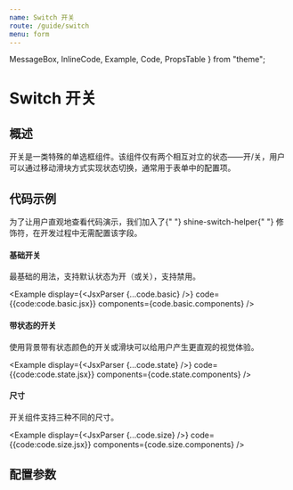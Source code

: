 ```yaml
---
name: Switch 开关
route: /guide/switch
menu: form
---
```


  MessageBox,
  InlineCode,
  Example,
  Code,
  PropsTable
} from "theme";

# Switch 开关

## 概述

开关是一类特殊的单选框组件。该组件仅有两个相互对立的状态——开/关，用户可以通过移动滑块方式实现状态切换，通常用于表单中的配置项。

## 代码示例

<MessageBox messageType="info">
  为了让用户直观地查看代码演示，我们加入了{" "}
  <InlineCode>shine-switch-helper</InlineCode>{" "}
  修饰符，在开发过程中无需配置该字段。
</MessageBox>

#### 基础开关
最基础的用法，支持默认状态为开（或关），支持禁用。

<Example 
  display={<JsxParser {...code.basic} />}
  code={{code:code.basic.jsx}}
  components={code.basic.components}
/>

#### 带状态的开关
使用背景带有状态颜色的开关或滑块可以给用户产生更直观的视觉体验。

<Example 
  display={<JsxParser {...code.state} />}
  code={{code:code.state.jsx}}
  components={code.state.components}
/>

#### 尺寸
开关组件支持三种不同的尺寸。

<Example 
  display={<JsxParser {...code.size} />}
  code={{code:code.size.jsx}}
  components={code.size.components}
/>


## 配置参数

<PropsTable of={Switch} />
